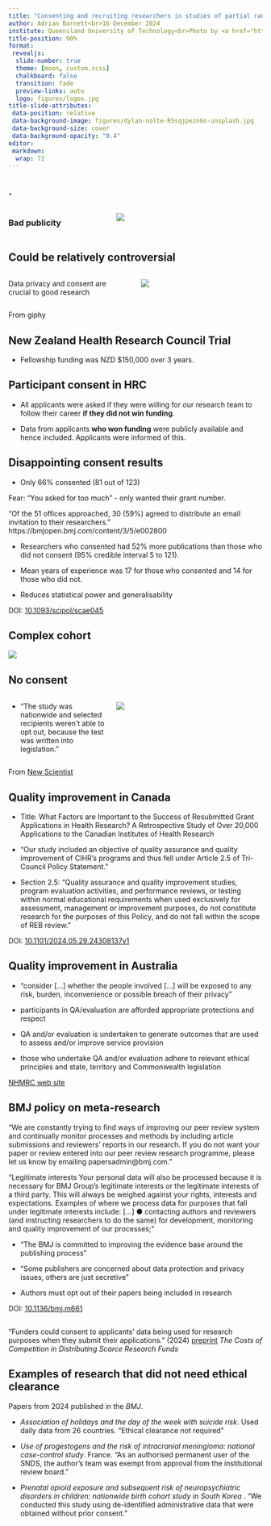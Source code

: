 ```yaml
---
title: "Consenting and recruiting researchers in studies of partial randomisation"
author: Adrian Barnett<br>16 December 2024
institute: Queensland University of Technology<br>Photo by <a href="https://unsplash.com/@dylan_nolte?utm_content=creditCopyText&utm_medium=referral&utm_source=unsplash">dylan nolte</a> on <a href="https://unsplash.com/photos/ball-with-number-lot-RSsqjpezn6o?utm_content=creditCopyText&utm_medium=referral&utm_source=unsplash">Unsplash</a>
title-position: 90%
format:
 revealjs: 
  slide-number: true
  theme: [moon, custom.scss]
  chalkboard: false
  transition: fade
  preview-links: auto
  logo: figures/logos.jpg
title-slide-attributes:
 data-position: relative
 data-background-image: figures/dylan-nolte-RSsqjpezn6o-unsplash.jpg
 data-background-size: cover
 data-background-opacity: "0.4"
editor: 
 markdown: 
  wrap: 72
---
```



## . 

:::: {.columns}
::: {.column width="40%"}

### Bad publicity

:::

::: {.column width="60%"}

![](figures/irish_times_lottery.png)
:::

::::

<!--- from https://www.irishtimes.com/ireland/education/2024/08/29/she-couldnt-have-done-better-leaving-cert-student-with-maximum-points-misses-out-on-college-course-due-to-lottery/ --->


## Could be relatively controversial

::: columns
::: {.column width="50%"}
Data privacy and consent are crucial to good research
:::

::: {.column width="50%"}

![](https://i.giphy.com/media/v1.Y2lkPTc5MGI3NjExbXpqbTR4Y2hkOHk4aDl4aDl0NWZ3Y2dxaG95ZHh5cXNrbjR0andiNCZlcD12MV9pbnRlcm5hbF9naWZfYnlfaWQmY3Q9Zw/sBl8Fowq0ErFC/giphy.gif)
:::
:::

:::: aside

From giphy

::::

## New Zealand Health Research Council Trial

* Fellowship funding was NZD $150,000 over 3 years.

 
 
## Participant consent in HRC

* All applicants were asked if they were willing for our research team to follow their career **if they did not win funding**. 

* Data from applicants **who won funding** were publicly available and hence included. Applicants were informed of this.

## Disappointing consent results

::: incremental
* Only 66% consented (81 out of 123)

Fear: "You asked for too much" - only wanted their grant number. 

"Of the 51 offices approached, 30 (59%) agreed to distribute an email invitation to their researchers. " https://bmjopen.bmj.com/content/3/5/e002800

* Researchers who consented had 52% more publications than those who did not consent (95% credible interval 5 to 121). 
* Mean years of experience was 17 for those who consented and 14 for those who did not.

* Reduces statistical power and generalisability
:::

:::: aside
DOI: [10.1093/scipol/scae045](https://academic.oup.com/spp/advance-article/doi/10.1093/scipol/scae045/7729313)
::::

## Complex cohort
 
![](figures/consort.flow.jpg) 
 
## No consent 

:::: {.columns}
::: {.column width="40%"}

* "The study was nationwide and selected recipients weren’t able to opt out, because the test was written into legislation."

:::

::: {.column width="60%"}

![](figures/Universal-basic-income-seems-to-improve-employment-and-well-being-New-Scientist.png)
:::

::::


:::: aside
From [New Scientist](https://www.newscientist.com/article/2242937-universal-basic-income-seems-to-improve-employment-and-well-being/)
::::

## Quality improvement in Canada

::: incremental
* Title: What Factors are Important to the Success of Resubmitted Grant Applications in Health Research? A Retrospective Study of Over 20,000 Applications to the Canadian Institutes of Health Research

* "Our study included an objective of quality assurance and quality improvement of CIHR’s programs and thus fell under Article 2.5 of Tri-Council Policy Statement."

* Section 2.5: "Quality assurance and quality improvement studies, program evaluation activities, and performance reviews, or testing within normal educational requirements when used exclusively for assessment, management or improvement purposes, do not constitute research for the purposes of this Policy, and do not fall within the scope of REB review."
:::

:::: aside
DOI: [10.1101/2024.05.29.24308137v1](https://www.medrxiv.org/content/10.1101/2024.05.29.24308137v1)
::::

## Quality improvement in Australia

* "consider [...] whether the people involved [...] will be exposed to
any risk, burden, inconvenience or possible breach of their privacy"

* participants in QA/evaluation are afforded appropriate protections and respect

*	QA and/or evaluation is undertaken to generate outcomes that are used to assess and/or improve service provision

*	 those who undertake QA and/or evaluation adhere to relevant ethical principles and state, territory and Commonwealth legislation

:::: aside

[NHMRC web site](https://www.nhmrc.gov.au/about-us/resources/ethical-considerations-quality-assurance-and-evaluation-activities)

::::

## BMJ policy on meta-research

"We are constantly trying to find ways of improving our peer review system and continually monitor processes and methods by including article submissions and reviewers’ reports in our research. If you do not want your paper or review entered into our peer review research programme, please let us know by emailing papersadmin@bmj.com."

"Legitimate interests
Your personal data will also be processed because it is necessary for BMJ Group's
legitimate interests or the legitimate interests of a third party. This will always be
weighed against your rights, interests and expectations. Examples of where we
process data for purposes that fall under legitimate interests include:
[...]
● contacting authors and reviewers (and instructing researchers to do the same)
for development, monitoring and quality improvement of our processes;"

* "The BMJ is committed to improving the evidence base around the publishing process"

* "Some publishers are concerned about data protection and privacy issues, others are just secretive"

* Authors must opt out of their papers being included in research 

:::: aside
DOI: [10.1136/bmj.m661](https://www.bmj.com/content/368/bmj.m661.long)
::::

##


"Funders could consent to applicants’ data being used for research purposes when they submit their applications." (2024) [preprint](https://arxiv.org/abs/2403.16934) _The Costs of Competition in Distributing Scarce Research Funds_

## Examples of research that did not need ethical clearance

Papers from 2024 published in the _BMJ_.

* _Association of holidays and the day of the week with suicide risk_. Used daily data from 26 countries. 
"Ethical clearance not required"

* _Use of progestogens and the risk of intracranial meningioma: national case-control study_. France. 
"As an authorised permanent user of the SNDS, the author’s team was exempt from approval from the institutional review board."

* _Prenatal opioid exposure and subsequent risk of neuropsychiatric disorders in children: nationwide birth cohort study in South Korea
_. "We conducted this study using de-identified administrative data that were obtained without prior consent."